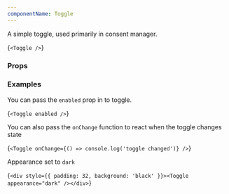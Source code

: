 ```yaml
---
componentName: Toggle
---
```


A simple toggle, used primarily in consent manager.

<LiveComponent>{`<Toggle />`}</LiveComponent>

<UsageDetails packageJson={packageJson} />

### Props

<PropsTable props={componentProps} />

### Examples

You can pass the `enabled` prop in to toggle.

<LiveComponent>{`<Toggle enabled />`}</LiveComponent>

You can also pass the `onChange` function to react when the toggle changes state

<LiveComponent>{`<Toggle onChange={() => console.log('toggle changed')} />`}</LiveComponent>

Appearance set to `dark`

<LiveComponent>{`<div style={{ padding: 32, background: 'black' }}><Toggle appearance="dark" /></div>`}</LiveComponent>
